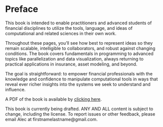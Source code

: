 # Preface {.unnumbered}

This book is intended to enable practitioners and advanced students of financial disciplines to utilize the tools, language, and ideas of computational and related sciences in their own work.

Throughout these pages, you’ll see how best to represent ideas so they remain scalable, intelligible to collaborators, and robust against changing conditions. The book covers fundamentals in programming to advanced topics like parallelization and data visualization, always returning to practical applications in insurance, asset modeling, and beyond. 

The goal is straightforward: to empower financial professionals with the knowledge and confidence to manipulate computational tools in ways that reveal ever richer insights into the systems we seek to understand and influence.

A PDF of the book is available by [clicking here](http://alecloudenback.github.io/julia-fin-book/Computational-Thinking-for-Actuaries-and-Financial-Professionals.pdf).

:::callout-warning

This book is currently being drafted. ANY AND ALL content is subject to change, including the license. To report issues or other feedback, please email Alec at firstnamelastname@gmail.com.

:::